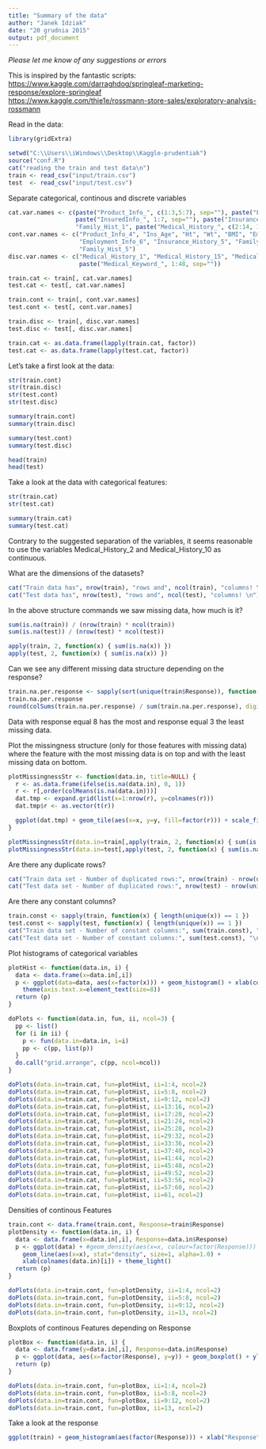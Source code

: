 ```yaml
---
title: "Summary of the data"
author: "Janek Idziak"
date: "20 grudnia 2015"
output: pdf_document
---
```



*Please let me know of any suggestions or errors*  

This is inspired by the fantastic scripts: <br>
<https://www.kaggle.com/darraghdog/springleaf-marketing-response/explore-springleaf> <br>
<https://www.kaggle.com/thie1e/rossmann-store-sales/exploratory-analysis-rossmann>


Read in the data:

```r
library(gridExtra)

setwd("C:\\Users\\iWindows\\Desktop\\Kaggle-prudentiak")
source("conf.R")
cat("reading the train and test data\n")
train <- read_csv("input/train.csv")
test  <- read_csv("input/test.csv")

```

Separate categorical, continous and discrete variables

```r
cat.var.names <- c(paste("Product_Info_", c(1:3,5:7), sep=""), paste("Employment_Info_", c(2,3,5), sep=""),
                   paste("InsuredInfo_", 1:7, sep=""), paste("Insurance_History_", c(1:4,7:9), sep=""), 
                   "Family_Hist_1", paste("Medical_History_", c(2:14, 16:23, 25:31, 33:41), sep=""))
cont.var.names <- c("Product_Info_4", "Ins_Age", "Ht", "Wt", "BMI", "Employment_Info_1", "Employment_Info_4", 
                    "Employment_Info_6", "Insurance_History_5", "Family_Hist_2", "Family_Hist_3", "Family_Hist_4", 
                    "Family_Hist_5")
disc.var.names <- c("Medical_History_1", "Medical_History_15", "Medical_History_24", "Medical_History_32", 
                    paste("Medical_Keyword_", 1:48, sep=""))

train.cat <- train[, cat.var.names]
test.cat <- test[, cat.var.names]

train.cont <- train[, cont.var.names]
test.cont <- test[, cont.var.names]

train.disc <- train[, disc.var.names]
test.disc <- test[, disc.var.names]

train.cat <- as.data.frame(lapply(train.cat, factor))
test.cat <- as.data.frame(lapply(test.cat, factor))

```

Let's take a first look at the data:

```r
str(train.cont)
str(train.disc)
str(test.cont)
str(test.disc)

summary(train.cont)
summary(train.disc)

summary(test.cont)
summary(test.disc)

head(train)
head(test)

```

Take a look at the data with categorical features:

```r
str(train.cat)
str(test.cat)

summary(train.cat)
summary(test.cat)

```

Contrary to the suggested separation of the variables, it seems reasonable to use the variables Medical_History_2  and Medical_History_10 as continuous.

What are the dimensions of the datasets?

```r
cat("Train data has", nrow(train), "rows and", ncol(train), "columns! \n")
cat("Test data has", nrow(test), "rows and", ncol(test), "columns! \n")

```

In the above structure commands we saw missing data, how much is it?


```r
sum(is.na(train)) / (nrow(train) * ncol(train))
sum(is.na(test)) / (nrow(test) * ncol(test))

apply(train, 2, function(x) { sum(is.na(x)) })
apply(test, 2, function(x) { sum(is.na(x)) })

```

Can we see any different missing data structure depending on the response?

```r
train.na.per.response <- sapply(sort(unique(train$Response)), function(x) { apply(train[train$Response == x, ], 2, function(y) { sum(is.na(y)) }) })
train.na.per.response
round(colSums(train.na.per.response) / sum(train.na.per.response), digits=4)

```

Data with response equal 8 has the most and response equal 3 the least missing data.

Plot the missingness structure (only for those features with missing data) where the feature with
the most missing data is on top and with the least missing data on bottom.

```r
plotMissingnessStr <- function(data.in, title=NULL) {
  r <- as.data.frame(ifelse(is.na(data.in), 0, 1))
  r <- r[,order(colMeans(is.na(data.in)))]
  dat.tmp <- expand.grid(list(x=1:nrow(r), y=colnames(r)))
  dat.tmp$r <- as.vector(t(r))

  ggplot(dat.tmp) + geom_tile(aes(x=x, y=y, fill=factor(r))) + scale_fill_manual(values=c("black", "white"), name="Missing\n(0=Yes, 1=No)") + theme_light() + ylab("") + xlab("") + ggtitle(title)
}

plotMissingnessStr(data.in=train[,apply(train, 2, function(x) { sum(is.na(x)) > 0 })], title="Train data set")
plotMissingnessStr(data.in=test[,apply(test, 2, function(x) { sum(is.na(x)) > 0 })], title="Test data set")

```


Are there any duplicate rows?

```r
cat("Train data set - Number of duplicated rows:", nrow(train) - nrow(unique(train)), "\n")
cat("Test data set - Number of duplicated rows:", nrow(test) - nrow(unique(test)), "\n")

```

Are there any constant columns?

```r
train.const <- sapply(train, function(x) { length(unique(x)) == 1 })
test.const <- sapply(test, function(x) { length(unique(x)) == 1 })
cat("Train data set - Number of constant columns:", sum(train.const), "\n")
cat("Test data set - Number of constant columns:", sum(test.const), "\n")
```

Plot histograms of categorical variables

```r
plotHist <- function(data.in, i) {
  data <- data.frame(x=data.in[,i])
  p <- ggplot(data=data, aes(x=factor(x))) + geom_histogram() + xlab(colnames(data.in)[i]) + theme_light() + 
    theme(axis.text.x=element_text(size=8))
  return (p)
}

doPlots <- function(data.in, fun, ii, ncol=3) {
  pp <- list()
  for (i in ii) {
    p <- fun(data.in=data.in, i=i)
    pp <- c(pp, list(p))
  }
  do.call("grid.arrange", c(pp, ncol=ncol))
}

doPlots(data.in=train.cat, fun=plotHist, ii=1:4, ncol=2)
doPlots(data.in=train.cat, fun=plotHist, ii=5:8, ncol=2)
doPlots(data.in=train.cat, fun=plotHist, ii=9:12, ncol=2)
doPlots(data.in=train.cat, fun=plotHist, ii=13:16, ncol=2)
doPlots(data.in=train.cat, fun=plotHist, ii=17:20, ncol=2)
doPlots(data.in=train.cat, fun=plotHist, ii=21:24, ncol=2)
doPlots(data.in=train.cat, fun=plotHist, ii=25:28, ncol=2)
doPlots(data.in=train.cat, fun=plotHist, ii=29:32, ncol=2)
doPlots(data.in=train.cat, fun=plotHist, ii=33:36, ncol=2)
doPlots(data.in=train.cat, fun=plotHist, ii=37:40, ncol=2)
doPlots(data.in=train.cat, fun=plotHist, ii=41:44, ncol=2)
doPlots(data.in=train.cat, fun=plotHist, ii=45:48, ncol=2)
doPlots(data.in=train.cat, fun=plotHist, ii=49:52, ncol=2)
doPlots(data.in=train.cat, fun=plotHist, ii=53:56, ncol=2)
doPlots(data.in=train.cat, fun=plotHist, ii=57:60, ncol=2)
doPlots(data.in=train.cat, fun=plotHist, ii=61, ncol=2)

```

Densities of continous Features

```r
train.cont <- data.frame(train.cont, Response=train$Response)
plotDensity <- function(data.in, i) {
  data <- data.frame(x=data.in[,i], Response=data.in$Response)
  p <- ggplot(data) + #geom_density(aes(x=x, colour=factor(Response))) + 
    geom_line(aes(x=x), stat="density", size=1, alpha=1.0) +
    xlab(colnames(data.in)[i]) + theme_light()
  return (p)
}

doPlots(data.in=train.cont, fun=plotDensity, ii=1:4, ncol=2)
doPlots(data.in=train.cont, fun=plotDensity, ii=5:8, ncol=2)
doPlots(data.in=train.cont, fun=plotDensity, ii=9:12, ncol=2)
doPlots(data.in=train.cont, fun=plotDensity, ii=13, ncol=2)

```


Boxplots of continous Features depending on Response

```r
plotBox <- function(data.in, i) {
  data <- data.frame(y=data.in[,i], Response=data.in$Response)
  p <- ggplot(data, aes(x=factor(Response), y=y)) + geom_boxplot() + ylab(colnames(data.in)[i]) + theme_light()
  return (p)
}

doPlots(data.in=train.cont, fun=plotBox, ii=1:4, ncol=2)
doPlots(data.in=train.cont, fun=plotBox, ii=5:8, ncol=2)
doPlots(data.in=train.cont, fun=plotBox, ii=9:12, ncol=2)
doPlots(data.in=train.cont, fun=plotBox, ii=13, ncol=2)

```


Take a look at the response

```r
ggplot(train) + geom_histogram(aes(factor(Response))) + xlab("Response") + theme_light()

```